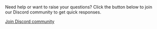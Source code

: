 Need help or want to raise your questions? Click the button below to join our Discord community to get quick responses.

[Join Discord community](https://discord.gg/EtNRATttyp)


